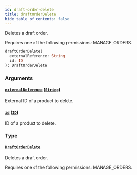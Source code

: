 ```yaml
---
id: draft-order-delete
title: draftOrderDelete
hide_table_of_contents: false
---
```


Deletes a draft order.

Requires one of the following permissions: MANAGE_ORDERS.

```graphql
draftOrderDelete(
  externalReference: String
  id: ID
): DraftOrderDelete
```

### Arguments

#### [`externalReference`](#) ([`String`](../../../developer/api-reference/scalars/string))

External ID of a product to delete.

#### [`id`](#) ([`ID`](../../../developer/api-reference/scalars/id))

ID of a product to delete.

### Type

#### [`DraftOrderDelete`](../../../developer/api-reference/objects/draft-order-delete)

Deletes a draft order.

Requires one of the following permissions: MANAGE_ORDERS.
